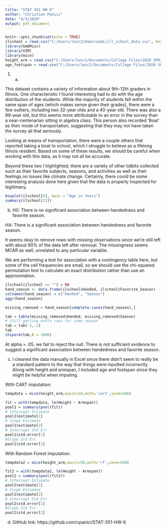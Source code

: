 ```yaml
---
title: "STAT 351 HW 6"
author: "Christian Panici"
date: "4/3/2020"
output: pdf_document
---
```


```r
knitr::opts_chunk$set(echo = TRUE)
ilschool = read.csv("C:/Users/lwsc2/Downloads/ill_school_data.csv", header = T)
library(GmAMisc)
library(VIM)
library(mice)
height_arm = read.csv("C:/Users/lwsc2/Documents/College Files/2020 SPRING/STAT 351/HW 6/HW 6/heightarm.csv", header = T)
age_footspan = read.csv("C:/Users/lwsc2/Documents/College Files/2020 SPRING/STAT 351/HW 6/HW 6/agefootspan.csv", header = T)
```

1. (a)

This dataset contains a variety of information about 9th-12th graders in Illinois. One characteristic I found interesting had to do with the age distribution of the students. While the majority of students fell within the same span of ages (which makes sense given their grades), there were a few outliers, including two 32-year olds and a 40-year old. There was also a 99-year old, but this seems more attributable to an error in the survey than a near-centenarian sitting in algebra class. This person also recorded 'Boat' as their mode of transportation, suggesting that they may not have taken the survey all that seriously.

Looking at means of transportation, there were a couple others that reported taking a boat to school, which I struggle to believe as a lifelong Illinois resident. Based on some of these results, we should be careful when working with this data, as it may not all be accurate.

Beyond these two I highlighted, there are a variety of other tidbits collected such as their favorite subjects, seasons, and activities as well as their feelings on issues like climate change. Certainly, there could be some interesting analysis done here given that the data is properly inspected for legitimacy.

```r
boxplot(ilschool[6], main = "Age in Years")
summary(ilschool[12])
```

(b) H0: There is no significant association between handedness and favorite season.

HA: There is a significant association between handedness and favorite season.

It seems okay to remove rows with missing observations since we're still left with about 90% of the data left after removal. The missingness seems MCAR as well, unrelated to any particular variable.

We are performing a test for association with a contingency table here, but some of the cell frequencies are small, so we should use the chi-squared permutation test to calculate an exact distribution rather than use an approximation.

```r
ilschool[ilschool == ""] = NA
hand_season <- data.frame(ilschool$Handed, ilschool$Favorite_Season)
colnames(hand_season) = c("Handed", "Season")
aggr(hand_season)

missing_removed = hand_season[complete.cases(hand_season),]

tab = table(missing_removed$Handed, missing_removed$Season)
# Still getting extra rows for some reason
tab = tab[-1,-1]
tab
chiperm(tab,B = 1000)
```

At alpha = .05, we fail to reject the null. There is not sufficient evidence to suggest a significant association between handedness and favorite season.

(c) I cleaned the data manually in Excel since there didn't seem to really be a standard pattern to the way that things were inputted incorrectly. Along with height and armspan, I included age and footspan since they might be helpful when imputing.

With CART imputation:

```r
tempdata = mice(height_arm,maxit=50,meth='cart',seed=500)
```

```r
fit = with(tempdata, lm(Height ~ Armspan))
pool1 = summary(pool(fit))
# Intercept Estimate
pool1$estimate[1]
# Slope Estimate
pool1$estimate[2]
# Intercept Std Err
pool1$std.error[1]
#Slope Std Err
pool1$std.error[2]
```

With Random Forest imputation:

```r
tempdata2 = mice(height_arm,maxit=50,meth='rf',seed=500)
```

```r
fit2 = with(tempdata2, lm(Height ~ Armspan))
pool2 = summary(pool(fit2))
# Intercept Estimate
pool2$estimate[1]
# Slope Estimate
pool2$estimate[2]
# Intercept Std Err
pool2$std.error[1]
#Slope Std Err
pool2$std.error[2]
```

(d) GitHub link: https://github.com/cpanici/STAT-351-HW-6